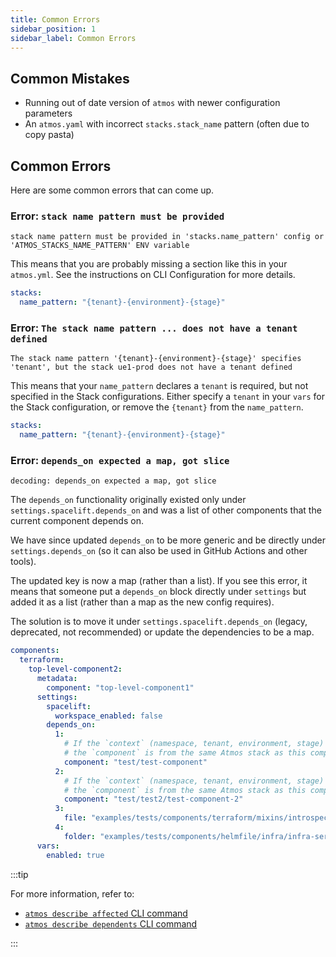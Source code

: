 ```yaml
---
title: Common Errors
sidebar_position: 1
sidebar_label: Common Errors
---
```


## Common Mistakes

* Running out of date version of `atmos` with newer configuration parameters
* An `atmos.yaml` with incorrect `stacks.stack_name` pattern (often due to copy pasta)

## Common Errors

Here are some common errors that can come up.

### Error: `stack name pattern must be provided`

```console
stack name pattern must be provided in 'stacks.name_pattern' config or 'ATMOS_STACKS_NAME_PATTERN' ENV variable
```

This means that you are probably missing a section like this in your `atmos.yml`. See the instructions on CLI Configuration for more details.

```yaml
stacks:
  name_pattern: "{tenant}-{environment}-{stage}"
```

### Error: `The stack name pattern ... does not have a tenant defined`

```console
The stack name pattern '{tenant}-{environment}-{stage}' specifies 'tenant', but the stack ue1-prod does not have a tenant defined
```

This means that your `name_pattern` declares a `tenant` is required, but not specified in the Stack configurations. Either specify a `tenant` in
your `vars` for the Stack configuration, or remove the `{tenant}` from the `name_pattern`.

```yaml
stacks:
  name_pattern: "{tenant}-{environment}-{stage}"
```

### Error: `depends_on expected a map, got slice`

```console
decoding: depends_on expected a map, got slice
```

The `depends_on` functionality originally existed only under `settings.spacelift.depends_on` and was a list of other components that the current
component depends on.

We have since updated `depends_on` to be more generic and be directly under `settings.depends_on` (so it can also be used in GitHub Actions and other
tools).

The updated key is now a map (rather than a list). If you see this error, it means that someone put a `depends_on`
block directly under `settings` but added it as a list (rather than a map as the new config requires).

The solution is to move it under `settings.spacelift.depends_on` (legacy, deprecated, not recommended) or update the dependencies to be a map.

```yaml
components:
  terraform:
    top-level-component2:
      metadata:
        component: "top-level-component1"
      settings:
        spacelift:
          workspace_enabled: false
        depends_on:
          1:
            # If the `context` (namespace, tenant, environment, stage) is not provided,
            # the `component` is from the same Atmos stack as this component
            component: "test/test-component"
          2:
            # If the `context` (namespace, tenant, environment, stage) is not provided,
            # the `component` is from the same Atmos stack as this component
            component: "test/test2/test-component-2"
          3:
            file: "examples/tests/components/terraform/mixins/introspection.mixin.tf"
          4:
            folder: "examples/tests/components/helmfile/infra/infra-server"
      vars:
        enabled: true
```

:::tip

For more information, refer to:

- [`atmos describe affected` CLI command](/cli/commands/describe/affected)
- [`atmos describe dependents` CLI command](/cli/commands/describe/dependents)

:::
